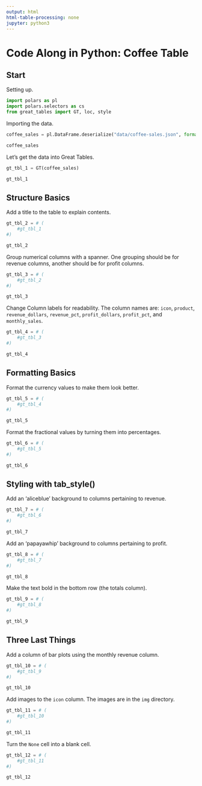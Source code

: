 ```yaml
---
output: html
html-table-processing: none
jupyter: python3
---
```


# Code Along in Python: Coffee Table

## Start

Setting up.

```python
import polars as pl
import polars.selectors as cs
from great_tables import GT, loc, style
```

Importing the data.

```python
coffee_sales = pl.DataFrame.deserialize("data/coffee-sales.json", format="json")

coffee_sales
```

Let's get the data into Great Tables.

```python
gt_tbl_1 = GT(coffee_sales)

gt_tbl_1
```

## Structure Basics

Add a title to the table to explain contents.

```python
gt_tbl_2 = # (
    #gt_tbl_1
#)

gt_tbl_2
```

Group numerical columns with a spanner. One grouping should be for revenue columns, another should be for profit columns.

```python
gt_tbl_3 = # (
    #gt_tbl_2
#)

gt_tbl_3
```

Change Column labels for readability. The column names are:
`icon`, `product`, `revenue_dollars`, `revenue_pct`, `profit_dollars`, `profit_pct`, and `monthly_sales`.

```python
gt_tbl_4 = # (
    #gt_tbl_3
#)

gt_tbl_4
```

## Formatting Basics

Format the currency values to make them look better.

```python
gt_tbl_5 = # (
    #gt_tbl_4
#)

gt_tbl_5
```

Format the fractional values by turning them into percentages.

```python
gt_tbl_6 = # (
    #gt_tbl_5
#)

gt_tbl_6
```

## Styling with tab_style()

Add an 'aliceblue' background to columns pertaining to revenue.

```python
gt_tbl_7 = # (
    #gt_tbl_6
#)

gt_tbl_7
```

Add an 'papayawhip' background to columns pertaining to profit.

```python
gt_tbl_8 = # (
    #gt_tbl_7
#)

gt_tbl_8
```

Make the text bold in the bottom row (the totals column).

```python
gt_tbl_9 = # (
    #gt_tbl_8
#)

gt_tbl_9
```

## Three Last Things

Add a column of bar plots using the monthly revenue column.

```python
gt_tbl_10 = # (
    #gt_tbl_9
#)

gt_tbl_10
```

Add images to the `icon` column. The images are in the `img` directory.

```python
gt_tbl_11 = # (
    #gt_tbl_10
#)

gt_tbl_11
```

Turn the `None` cell into a blank cell.

```python
gt_tbl_12 = # (
    #gt_tbl_11
#)

gt_tbl_12
```
